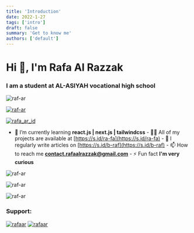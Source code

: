 ```yaml
---
title: 'Introduction'
date: 2022-1-27
tags: ['intro']
draft: false
summary: 'Get to know me'
authors: ['default']
---
```


# Hi 👋, I'm Rafa Al Razzak

### I am a student at AL-ASIYAH vocational high school

![raf-ar](https://komarev.com/ghpvc/?username=raf-ar&label=Profile%20views&color=0e75b6&style=flat)

[![raf-ar](https://github-profile-trophy.vercel.app/?username=raf-ar)](https://github.com/ryo-ma/github-profile-trophy)

[![rafa_ar_id](https://img.shields.io/twitter/follow/rafa_ar_id?logo=twitter&style=for-the-badge)](https://twitter.com/rafa_ar_id)

- 🌱 I’m currently learning **react.js | next.js | tailwindcss** - 👨‍💻 All of my projects are available at [https://s.id/ra-fa](https://s.id/ra-fa) - 📝 I regularly write articles on [https://s.id/b-raf](https://s.id/b-raf) - 📫 How to reach me **contact.rafaalrazzak@gmail.com** - ⚡ Fun fact **I'm very curious**

![raf-ar](https://github-readme-stats.vercel.app/api/top-langs?username=raf-ar&show_icons=true&locale=en&layout=compact)

![raf-ar](https://github-readme-stats.vercel.app/api?username=raf-ar&show_icons=true&locale=en)

![raf-ar](https://github-readme-streak-stats.herokuapp.com/?user=raf-ar&)

### Support:

[![rafaar](https://encrypted-tbn0.gstatic.com/images?q=tbn:ANd9GcQcMBJUrG1xcGEyclqpfwooQD8VsSugFioyZ_CMOsp0c4NXbh1ulgIP3Lk&s=10)](https://trakteer.id/rafaar) [![rafaar](https://encrypted-tbn0.gstatic.com/images?q=tbn:ANd9GcRhkVSdZ6TXvhkBUdw1q1yv8hYzcBuaIPrcgw&usqp=CAU)](https://saweria.co/rafaar)
